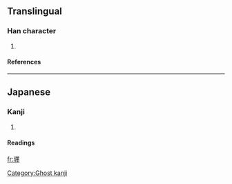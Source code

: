==Translingual==
===Han character===
{{Han char|rn=32|rad=土|as=17|sn=20|four=|canj=土一田土 (GMWG), X土一田土 (XGMWG)}}
# {{defn|Han|sort=土17}}
====References====
{{Han ref|kx=0242.191|hdz=10501.041|uh=58E5|ud=22757}}
----
==Japanese==
===Kanji===
{{ja-kanji|grade=|rs=土17}}
# {{defn|Japanese}} 
====Readings====
{{ja-readings|on=[[てん]] (ten)|kun=}}

[[Category:Ghost kanji]]

[[fr:壥]]